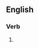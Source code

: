 ==English==

===Verb===
{{head|en|present participle}}

# {{present participle of|automate|lang=en|nocat=1}}